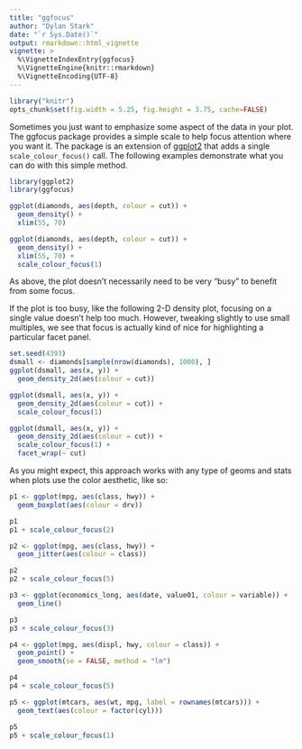 ```yaml
---
title: "ggfocus"
author: "Dylan Stark"
date: "`r Sys.Date()`"
output: rmarkdown::html_vignette
vignette: >
  %\VignetteIndexEntry{ggfocus}
  %\VignetteEngine{knitr::rmarkdown}
  %\VignetteEncoding{UTF-8}
---
```


```r
library("knitr")
opts_chunk$set(fig.width = 5.25, fig.height = 3.75, cache=FALSE)
```

Sometimes you just want to emphasize some aspect of the data in your plot.
The ggfocus package provides a simple scale to help focus attention where you want it.
The package is an extension of [ggplot2](http://ggplot2.tidyverse.org) that adds a single `scale_colour_focus()` call.
The following examples demonstrate what you can do with this simple method.

```r
library(ggplot2)
library(ggfocus)
```

```r
ggplot(diamonds, aes(depth, colour = cut)) +
  geom_density() +
  xlim(55, 70)

ggplot(diamonds, aes(depth, colour = cut)) +
  geom_density() +
  xlim(55, 70) +
  scale_colour_focus(1)
```

As above, the plot doesn't necessarily need to be very "busy" to benefit from some focus.

If the plot is too busy, like the following 2-D density plot, focusing on a single value doesn't help too much.
However, tweaking slightly to use small multiples, we see that focus is actually kind of nice for highlighting a particular facet panel.

```r
set.seed(4393)
dsmall <- diamonds[sample(nrow(diamonds), 1000), ]
ggplot(dsmall, aes(x, y)) +
  geom_density_2d(aes(colour = cut))

ggplot(dsmall, aes(x, y)) +
  geom_density_2d(aes(colour = cut)) +
  scale_colour_focus(1)

ggplot(dsmall, aes(x, y)) +
  geom_density_2d(aes(colour = cut)) +
  scale_colour_focus(1) +
  facet_wrap(~ cut)
```

As you might expect, this approach works with any type of geoms and stats when plots use the color aesthetic, like so:

```r
p1 <- ggplot(mpg, aes(class, hwy)) +
  geom_boxplot(aes(colour = drv))

p1
p1 + scale_colour_focus(2)
```

```r
p2 <- ggplot(mpg, aes(class, hwy)) +
  geom_jitter(aes(colour = class))

p2
p2 + scale_colour_focus(5)
```

```r
p3 <- ggplot(economics_long, aes(date, value01, colour = variable)) +
  geom_line()

p3
p3 + scale_colour_focus(3)
```

```r
p4 <- ggplot(mpg, aes(displ, hwy, colour = class)) +
  geom_point() +
  geom_smooth(se = FALSE, method = "lm")

p4
p4 + scale_colour_focus(5)
```

```r
p5 <- ggplot(mtcars, aes(wt, mpg, label = rownames(mtcars))) +
  geom_text(aes(colour = factor(cyl)))

p5
p5 + scale_colour_focus(1)
```
